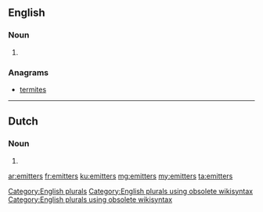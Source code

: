 ==English==

===Noun===
{{head|en}}

# {{plural of|emitter}}

===Anagrams===
* [[termites#English|termites]]

[[Category:English plurals]][[Category:English plurals using obsolete wikisyntax]][[Category:English plurals using obsolete wikisyntax]]

----

==Dutch==

===Noun===
{{head|nl}}

# {{nl-noun form of|pl|emitter}}

[[ar:emitters]]
[[fr:emitters]]
[[ku:emitters]]
[[mg:emitters]]
[[my:emitters]]
[[ta:emitters]]